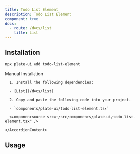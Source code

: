 ```yaml
---
title: Todo List Element
description: Todo List Element
component: true
docs:
  - route: /docs/list
    title: List
---
```


<ComponentExample src="/src/components/examples/PlaygroundDemo.tsx">
  <PlaygroundDemo id="list" />
</ComponentExample>

## Installation

```bash
npx plate-ui add todo-list-element
```

<Accordion type="single" collapsible>
  <AccordionItem value="manual-installation">
    <AccordionTrigger>Manual Installation</AccordionTrigger>
    <AccordionContent>

      1. Install the following dependencies:

      - [List](/docs/list)

      2. Copy and paste the following code into your project.

      - `components/plate-ui/todo-list-element.tsx`

      <ComponentSource src="/src/components/plate-ui/todo-list-element.tsx" />

    </AccordionContent>

  </AccordionItem>
</Accordion>

## Usage

```tsx

```

```tsx

```
